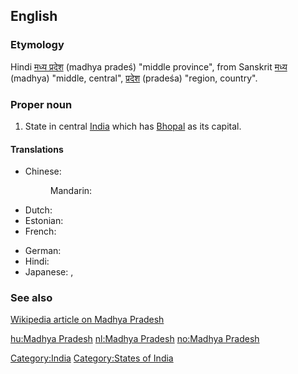 ==English==
{{wikipedia}}

===Etymology===
Hindi [[मध्य प्रदेश]] (madhya pradeś) "middle province", from Sanskrit [[मध्य]] (madhya) "middle, central",  [[प्रदेश]] (pradeśa) "region, country".

===Proper noun===
{{en-proper noun|sg=[[Madhya]] [[Pradesh]]}}

# State in central [[India]] which has [[Bhopal]] as its capital.

====Translations====
{{trans-top|Madhya Pradesh, India}}
* Chinese:
*: Mandarin: {{t|zh|中央邦|tr=Zhōngyāng-bāng|sc=Hani}}
* Dutch: {{t|nl|Madhya Pradesh}}
* Estonian: {{t|et|Madhya Pradesh}}
* French: {{t|fr|Madhya Pradesh|m}}
{{trans-mid}}
* German: {{t|de|Madhya Pradesh|n}}
* Hindi: {{t|hi|मध्य प्रदेश|tr=madhya pradeś|sc=Deva}}
* Japanese: {{t|ja|マディヤ・プラデーシュ州|tr=Madhiya-Puradēshu-shū|sc=Jpan}},  {{t|ja|マディヤ・プラデーシュ|tr=Madhiya-Puradēshu|sc=Jpan}}
{{trans-bottom}}

===See also===
[[w:Madhya Pradesh|Wikipedia article on Madhya Pradesh]]

[[Category:India]]
[[Category:States of India]]

[[hu:Madhya Pradesh]]
[[nl:Madhya Pradesh]]
[[no:Madhya Pradesh]]